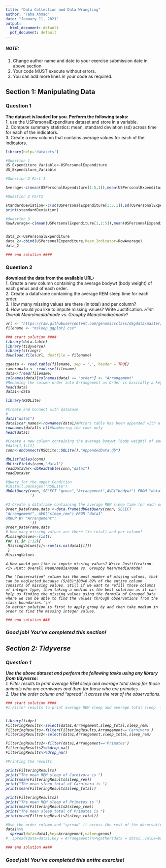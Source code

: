 ---
title: "Data Collection and Data Wrangling"
author: "Taha Ahmad"
date: "January 11, 2021"
output:
  html_document: default
  pdf_document: default
---

##### NOTE: 
1. Change author name and date to your exercise submission date in above section
2. Your code MUST execute without errors. 
3. You can add more lines in your code as required.

## Section 1: Manipulating Data

### Question 1 
**The dataset is loaded for you. Perform the following tasks:**  
1. use the USPersonalExpenditure dataset and store in a variable.  
2. Compute summary statistics: mean, standard deviation (sd) across time for each of the indicators.  
3. Create a new column that contains average values for each of the indicators.  


```{r }
library(help='datasets')
```


```{r }
#Question 1
US_Expenditure_Variable<-USPersonalExpenditure
US_Expenditure_Variable
```

```{r }

#Question 2 Part 1

Average<-c(mean(USPersonalExpenditure[1:5,1]),mean(USPersonalExpenditure[1:5,2]),mean(USPersonalExpenditure[1:5,3]),mean(USPersonalExpenditure[1:5,4]),mean(USPersonalExpenditure[1:5,5]))

#Question 2 Part2

standardDeviation<-c(sd(USPersonalExpenditure[1:5,1]),sd(USPersonalExpenditure[1:5,2]),sd(USPersonalExpenditure[1:5,3]),sd(USPersonalExpenditure[1:5,4]),sd(USPersonalExpenditure[1:5,5]))
print(standardDeviation)
```


```{r }
#Question 3
RowAverage<-c(mean(USPersonalExpenditure[1,1:5]),mean(USPersonalExpenditure[2,1:5]),mean(USPersonalExpenditure[3,1:5]),mean(USPersonalExpenditure[4,1:5]),mean(USPersonalExpenditure[5,1:5]))


data_2<-USPersonalExpenditure
data_2<-cbind(USPersonalExpenditure,Mean_Indicator=RowAverage)
data_2
```



```{r }
### end solution ####
```

### Question 2 
**download the data from the available URL:**  
1. Create a new column containing the average bodywt (body weight) of each genus and of each order.  
2. Create a dataframe containing the average REM sleep time for each order.  
3. How many missing values are there (in total) and per column?  
4. How would you like to impute missing values? Write Justification.  <i> Hint: Overall Mean/media/mode vs. Groupby Mean/media/mode?


```{r }
url <- "https://raw.githubusercontent.com/genomicsclass/dagdata/master/inst/extdata/msleep_ggplot2.csv"
filename <- "msleep_ggplot2.csv"
```


```{r }
### start solution ####
library(data.table)
library(tidyverse)
library(stringr)
download.file(url, destfile = filename)

ggdata <- read.table(filename, sep = ',', header = TRUE)
cameradata <- read.csv(filename)
data<-fread(filename)
colnames(data)[colnames(data) == "order"] <- "Arrangement"
#Renaming the column order into Arrangement as Order is basically a keyword in SQL 
head(data)
data1<-data
```


```{r }
library(RSQLite)

```




```{r }
#Create and Connect with database
#
data("data1")
data1$car_names<-rownames(data1)#Mtcars table has been appended with a new column named car_names
rownames(data1)<-c()#Numbering the rows only
head(data1)

```


```{r }

#Create a new column containing the average bodywt (body weight) of each genus and of each order.
#data[1,1:11]
conn<-dbConnect(RSQLite::SQLite(),"AppendedData.db")

dbListTables(conn)
dbListFields(conn,"data1")
readDataVar<-dbReadTable(conn,"data1")
readDataVar
```


```{r }
#Query for the upper Condition
#install.packages("RSQLite")
dbGetQuery(conn,'SELECT "genus","Arrangement",AVG("bodywt") FROM "data1" GROUP BY "genus","Arrangement"
           ')
```


```{r }
#2.Create a dataframe containing the average REM sleep time for each order
Order_DataFrame.data <-data.frame(dbGetQuery(conn,'SELECT 
"Arrangement", AVG("sleep_rem") FROM "data1" 
GROUP BY "Arrangement";
           '))
Order_DataFrame.data
# How many missing values are there (in total) and per column?  
MissingValues<-list()
for (i in 1:12){
 MissingValues[i]<-sum(is.na(data1[i])) 
 }
MissingValues


```


```
4.How would you like to impute missing values? Write Justification.  <i> Hint: Overall Mean/media/mode vs. Groupby Mean/media/mode?

The "Conservation" column has the most number of missing values, that can be neglected because (5/83)*100=6.02% of the entire column consists of missing values. Still if we want to refill those columns of integer type, then taking a median is the best solution as it can help us finding the missing values using the formula of Grouped Data where we can be able to find the values through observations from the class boundaries.'\n'
So better solution is first to apply group by and then take median in order to find the missing integer values.

```


```{r }

### end solution ###

```

### Good job! You've completed this section!

## Section 2: Tidyverse

### Question 1
**Use the above dataset and perform the following tasks using any library from tidyverse:**  
1. Filter results to print average REM sleep and average total sleep for those animals who are carnivores and then for those who are primates.  
2. Use the order column and "spread" it across the rest of the observations.  


```{r }
### start solution ####
#1.Filter results to print average REM sleep and average total sleep  for those animals who are carnivores and then for those who are primates.


library(tidyr)
FilteringResults<-select(data1,Arrangement,sleep_total,sleep_rem)
FilteringResults<-filter(FilteringResults,Arrangement=='Carnivora')
FilteringResults2<-select(data1,Arrangement,sleep_total,sleep_rem)

FilteringResults2<-filter(data1,Arrangement=='Primates')
FilteringResults2%>%drop_na()
FilteringResults%>%drop_na()

#Printing the results

print(FilteringResults)
print("The mean REM sleep of Carnivora is ")
print(mean(FilteringResults$sleep_rem))
print("The mean sleep_total of Carnivora is ")
print(mean(FilteringResults$sleep_total))

print(FilteringResults2)
print("The mean REM sleep of Primates is ")
print(mean(FilteringResults2$sleep_rem))
print("The mean sleep_total of Primates is ")
print(mean(FilteringResults2$sleep_total))

```


```{r }
#Use the order column and "spread" it across the rest of the observations
data1%>%
  spread(data=data1,key=Arrangement,value=genus)
#  spread(data=data1,key = Arrangement)%>%gather(data = data1,,value=brainwt)%>%gather(data = data1,,value =  sleep_total)%>%gather(data=data1,,value =sleep_cycle)%>%gather(data=data1,,value =sleep_rem)

```




```{r }
### end solution ####

```

### Good job! You've completed this entire exercise!

